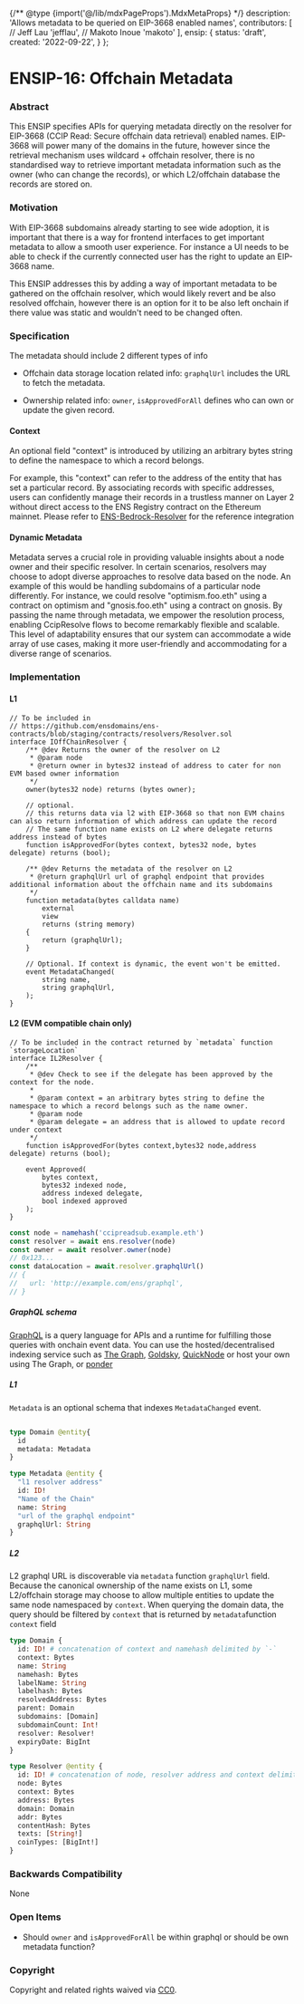 {/** @type {import('@/lib/mdxPageProps').MdxMetaProps} */}
    description: 'Allows metadata to be queried on EIP-3668 enabled names',
    contributors: [
        // Jeff Lau
        'jefflau',
        // Makoto Inoue
        'makoto'
    ],
    ensip: {
        status: 'draft',
        created: '2022-09-22',
    }
};

# ENSIP-16: Offchain Metadata

### Abstract

This ENSIP specifies APIs for querying metadata directly on the resolver for EIP-3668 (CCIP Read: Secure offchain data retrieval) enabled names. EIP-3668 will power many of the domains in the future, however since the retrieval mechanism uses wildcard + offchain resolver, there is no standardised way to retrieve important metadata information such as the owner (who can change the records), or which L2/offchain database the records are stored on.

### Motivation

With EIP-3668 subdomains already starting to see wide adoption, it is important that there is a way for frontend interfaces to get important metadata to allow a smooth user experience. For instance a UI needs to be able to check if the currently connected user has the right to update an EIP-3668 name.

This ENSIP addresses this by adding a way of important metadata to be gathered on the offchain resolver, which would likely revert and be also resolved offchain, however there is an option for it to be also left onchain if there value was static and wouldn't need to be changed often.

### Specification

The metadata should include 2 different types of info

- Offchain data storage location related info: `graphqlUrl` includes the URL to fetch the metadata.

- Ownership related info: `owner`, `isApprovedForAll` defines who can own or update the given record.

#### Context

An optional field "context" is introduced by utilizing an arbitrary bytes string to define the namespace to which a record belongs.

For example, this "context" can refer to the address of the entity that has set a particular record. By associating records with specific addresses, users can confidently manage their records in a trustless manner on Layer 2 without direct access to the ENS Registry contract on the Ethereum mainnet. Please refer to [ENS-Bedrock-Resolver](https://github.com/corpus-io/ENS-Bedrock-Resolver#context) for the reference integration

#### Dynamic Metadata

Metadata serves a crucial role in providing valuable insights about a node owner and their specific resolver. In certain scenarios, resolvers may choose to adopt diverse approaches to resolve data based on the node. An example of this would be handling subdomains of a particular node differently. For instance, we could resolve "optimism.foo.eth" using a contract on optimism and "gnosis.foo.eth" using a contract on gnosis.
By passing the name through metadata, we empower the resolution process, enabling CcipResolve flows to become remarkably flexible and scalable. This level of adaptability ensures that our system can accommodate a wide array of use cases, making it more user-friendly and accommodating for a diverse range of scenarios.

### Implementation

#### L1

```solidity
// To be included in
// https://github.com/ensdomains/ens-contracts/blob/staging/contracts/resolvers/Resolver.sol
interface IOffChainResolver {
    /** @dev Returns the owner of the resolver on L2
     * @param node
     * @return owner in bytes32 instead of address to cater for non EVM based owner information
     */
    owner(bytes32 node) returns (bytes owner);

    // optional.
    // this returns data via l2 with EIP-3668 so that non EVM chains can also return information of which address can update the record
    // The same function name exists on L2 where delegate returns address instead of bytes
    function isApprovedFor(bytes context, bytes32 node, bytes delegate) returns (bool);

    /** @dev Returns the metadata of the resolver on L2
     * @return graphqlUrl url of graphql endpoint that provides additional information about the offchain name and its subdomains
     */
    function metadata(bytes calldata name)
        external
        view
        returns (string memory)
    {
        return (graphqlUrl);
    }

    // Optional. If context is dynamic, the event won't be emitted.
    event MetadataChanged(
        string name,
        string graphqlUrl,
    );
}
```

#### L2 (EVM compatible chain only)

```solidity
// To be included in the contract returned by `metadata` function `storageLocation`
interface IL2Resolver {
    /**
     * @dev Check to see if the delegate has been approved by the context for the node.
     *
     * @param context = an arbitrary bytes string to define the namespace to which a record belongs such as the name owner.
     * @param node
     * @param delegate = an address that is allowed to update record under context
     */
    function isApprovedFor(bytes context,bytes32 node,address delegate) returns (bool);

    event Approved(
        bytes context,
        bytes32 indexed node,
        address indexed delegate,
        bool indexed approved
    );
}
```

```javascript
const node = namehash('ccipreadsub.example.eth')
const resolver = await ens.resolver(node)
const owner = await resolver.owner(node)
// 0x123...
const dataLocation = await.resolver.graphqlUrl()
// {
//   url: 'http://example.com/ens/graphql',
// }
```

##### GraphQL schema

[GraphQL](https://graphql.org) is a query language for APIs and a runtime for fulfilling those queries with onchain event data. You can use the hosted/decentralised indexing service such as [The Graph](https://thegraph.com), [Goldsky](https://docs.goldsky.com/introduction), [QuickNode](https://marketplace.quicknode.com/add-on/subgraph-hosting) or host your own using The Graph, or [ponder](https://ponder.sh)

##### L1

`Metadata` is an optional schema that indexes `MetadataChanged` event.

```graphql

type Domain @entity{
  id
  metadata: Metadata
}

type Metadata @entity {
  "l1 resolver address"
  id: ID!
  "Name of the Chain"
  name: String
  "url of the graphql endpoint"
  graphqlUrl: String
}

```

##### L2

L2 graphql URL is discoverable via `metadata` function `graphqlUrl` field.
Because the canonical ownership of the name exists on L1, some L2/offchain storage may choose to allow multiple entities to update the same node namespaced by `context`. When querying the domain data, the query should be filtered by `context` that is returned by `metadata`function `context` field

```graphql
type Domain {
  id: ID! # concatenation of context and namehash delimited by `-`
  context: Bytes
  name: String
  namehash: Bytes
  labelName: String
  labelhash: Bytes
  resolvedAddress: Bytes
  parent: Domain
  subdomains: [Domain]
  subdomainCount: Int!
  resolver: Resolver!
  expiryDate: BigInt
}

type Resolver @entity {
  id: ID! # concatenation of node, resolver address and context delimited by `-`
  node: Bytes
  context: Bytes
  address: Bytes
  domain: Domain
  addr: Bytes
  contentHash: Bytes
  texts: [String!]
  coinTypes: [BigInt!]
}
```

### Backwards Compatibility

None

### Open Items

- Should `owner` and `isApprovedForAll` be within graphql or should be own metadata function?

### Copyright

Copyright and related rights waived via [CC0](https://creativecommons.org/publicdomain/zero/1.0/).

